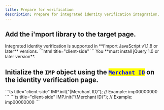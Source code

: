 ```yaml
---
title: Prepare for verification
description: Prepare for integrated identity verification integration.
---
```



## Add the **i'mport library** to the target page.

<Hint style="info">
  Integrated identity verification is supported in **i'mport JavaScript v1.1.8 or later** versions.
</Hint>

<Tabs>
  <Tab title="HTML">
    ```html title="client-side"
    <!-- jQuery -->
    <script type="text/javascript" src="https://code.jquery.com/jquery-1.12.4.min.js" ></script>
    <!-- iamport.payment.js -->
    <script type="text/javascript" src="https://cdn.iamport.kr/js/iamport.payment-{SDK-latest version}.js"></script>
    ```
  </Tab>
</Tabs>

<Hint style="danger">
  You **must install jQuery 1.0 or later version**.
</Hint>

## Initialize the `IMP` object using the <mark style="color:blue;">**`Merchant ID`**</mark> on the identity verification page.

<Tabs>
  <Tab title="JavaScript">
    ```ts title="client-side"
    IMP.init("{Merchant ID}"); // Example: imp00000000
    ```
  </Tab>

  <Tab title="JavaScript(ES Next)">
    ```ts title="client-side"
    IMP.init("{Merchant ID}"); // Example: imp00000000
    ```
  </Tab>
</Tabs>
